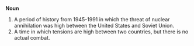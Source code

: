 '''Noun'''

# A period of history from 1945-1991 in which the threat of nuclear annihilation was high between the United States and Soviet Union.
# A time in which tensions are high between two countries, but there is no actual combat.